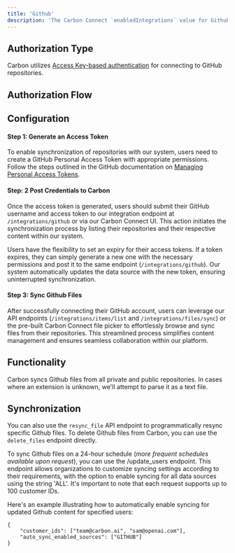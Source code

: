 ```yaml
---
title: 'Github'
description: 'The Carbon Connect `enabledIntegrations` value for Github is `GITHUB`.'
---
```


## Authorization Type

Carbon utilizes [Access Key-based authentication](https://docs.github.com/en/authentication/keeping-your-account-and-data-secure/managing-your-personal-access-tokens) for connecting to GitHub repositories.

## Authorization Flow 
## Configuration

#### Step 1: Generate an Access Token

To enable synchronization of repositories with our system, users need to create a GitHub Personal Access Token with appropriate permissions. Follow the steps outlined in the GitHub documentation on [Managing Personal Access Tokens](https://docs.github.com/en/authentication/keeping-your-account-and-data-secure/managing-your-personal-access-tokens).

#### Step: 2 Post Credentials to Carbon

Once the access token is generated, users should submit their GitHub username and access token to our integration endpoint at `/integrations/github` or via our Carbon Connect UI. This action initiates the synchronization process by listing their repositories and their respective content within our system.

<Note>Users have the flexibility to set an expiry for their access tokens. If a token expires, they can simply generate a new one with the necessary permissions and post it to the same endpoint (`/integrations/github`). Our system automatically updates the data source with the new token, ensuring uninterrupted synchronization.</Note>

#### Step 3: Sync Github Files

After successfully connecting their GitHub account, users can leverage our API endpoints (`/integrations/items/list` and `/integrations/files/sync`) or the pre-built Carbon Connect file picker to effortlessly browse and sync files from their repositories. This streamlined process simplifies content management and ensures seamless collaboration within our platform.

## Functionality 

Carbon syncs Github files from all private and public repositories. In cases where an extension is unknown, we'll attempt to parse it as a text file. 

## Synchronization

You can also use the `resync_file` API endpoint to programmatically resync specific Github files. To delete Github files from Carbon, you can use the `delete_files` endpoint directly.

To sync Github files on a 24-hour schedule (_more frequent schedules available upon request_), you can use the /update_users endpoint. This endpoint allows organizations to customize syncing settings according to their requirements, with the option to enable syncing for all data sources using the string 'ALL'. It's important to note that each request supports up to 100 customer IDs.

Here's an example illustrating how to automatically enable syncing for updated Github content for specified users:

```
{
    "customer_ids": ["team@carbon.ai", "sam@openai.com"],
    "auto_sync_enabled_sources": ["GITHUB"]
} 
```
